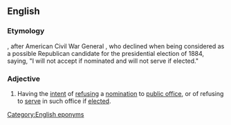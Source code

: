 ==English==
{{wikipedia|Shermanesque statement}}

===Etymology===
{{suffix|Sherman|esque|lang=en}}, after American Civil War General {{w|William Tecumseh Sherman}}, who declined when being considered as a possible Republican candidate for the presidential election of 1884, saying, "I will not accept if nominated and will not serve if elected."

===Adjective===
{{en-adj}}

# Having the [[intent]] of [[refuse|refusing]] a [[nomination]] to [[public office]], or of refusing to [[serve]] in such office if [[elect]]ed.

[[Category:English eponyms]]